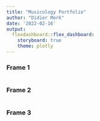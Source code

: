 ```yaml
---
title: "Musicology Portfolio"
author: "Didier Merk"
date: '2022-02-16'
output: 
  flexdashboard::flex_dashboard:
    storyboard: true
    theme: plotly
---
```


### Frame 1

```r
```

### Frame 2

```r
```

### Frame 3

```r
```
